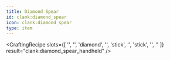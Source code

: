 ```yaml
---
title: Diamond Spear
id: clank:diamond_spear
icon: clank:diamond_spear
type: item
---
```


<CraftingRecipe
    slots={[
        '',
        '',
        'diamond',
        '',
        'stick',
        '',
        'stick',
        '',
        ''
    ]}
    result="clank:diamond_spear_handheld"
/>
